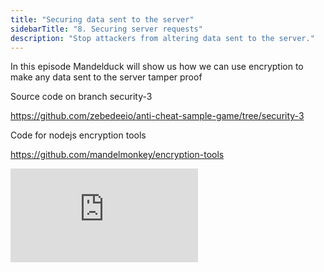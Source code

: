 ```yaml
---
title: "Securing data sent to the server"
sidebarTitle: "8. Securing server requests"
description: "Stop attackers from altering data sent to the server."
---
```


In this episode Mandelduck will show us how we can use encryption to make any data sent to the server tamper proof

Source code on branch security-3

https://github.com/zebedeeio/anti-cheat-sample-game/tree/security-3

Code for nodejs encryption tools

https://github.com/mandelmonkey/encryption-tools

<iframe
  className="w-full aspect-video rounded-lg"
  src="https://www.youtube.com/embed/JbCFRFHICuM?si=gwRDj55RiqP5Vidu"
  title="Securing data sent to the server"
  frameBorder="0"
  allow="accelerometer; fullscreen; autoplay; clipboard-write; encrypted-media; gyroscope; picture-in-picture"
  allowfullscreen
></iframe>
